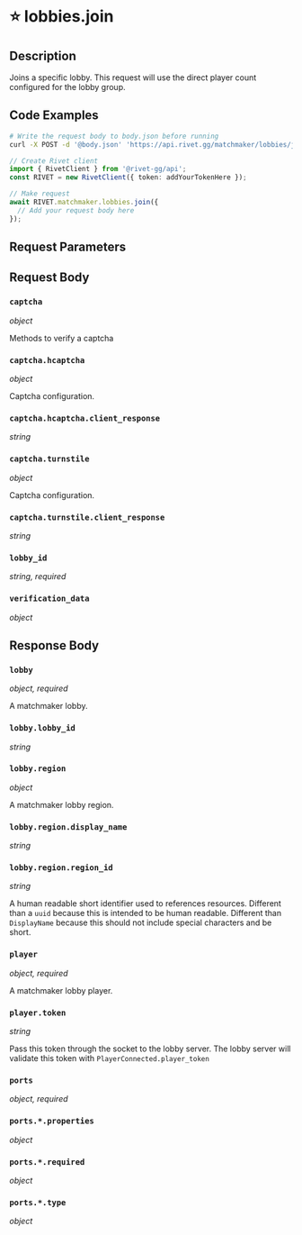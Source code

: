 

# ⭐️ lobbies.join

## Description

Joins a specific lobby.
This request will use the direct player count configured for the
lobby group.



## Code Examples

<CodeGroup title='Request' tag='POST' label='https://api.rivet.gg/matchmaker/lobbies/join'>

```bash {{ title: 'cURL' }}
# Write the request body to body.json before running
curl -X POST -d '@body.json' 'https://api.rivet.gg/matchmaker/lobbies/join'
```

```ts
// Create Rivet client
import { RivetClient } from '@rivet-gg/api';
const RIVET = new RivetClient({ token: addYourTokenHere });

// Make request
await RIVET.matchmaker.lobbies.join({
  // Add your request body here
});
```

</CodeGroup>


## Request Parameters


## Request Body

### `captcha`

_object_

Methods to verify a captcha

### `captcha.hcaptcha`

_object_

Captcha configuration.

### `captcha.hcaptcha.client_response`

_string_

### `captcha.turnstile`

_object_

Captcha configuration.

### `captcha.turnstile.client_response`

_string_

### `lobby_id`

_string, required_

### `verification_data`

_object_




## Response Body

### `lobby`

_object, required_

A matchmaker lobby.

### `lobby.lobby_id`

_string_

### `lobby.region`

_object_

A matchmaker lobby region.

### `lobby.region.display_name`

_string_

### `lobby.region.region_id`

_string_

A human readable short identifier used to references resources. Different than a `uuid` because this is intended to be human readable. Different than `DisplayName` because this should not include special characters and be short.

### `player`

_object, required_

A matchmaker lobby player.

### `player.token`

_string_

Pass this token through the socket to the lobby server. The lobby server will validate this token with `PlayerConnected.player_token`


### `ports`

_object, required_

### `ports.*.properties`

_object_

### `ports.*.required`

_object_

### `ports.*.type`

_object_



